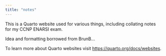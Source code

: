 ```yaml
---
title: "notes"
---
```


This is a Quarto website used for various things, including collating notes for my CCNP ENARSI exam.

Idea and formatting borrowed from BrunB...

To learn more about Quarto websites visit <https://quarto.org/docs/websites>.
